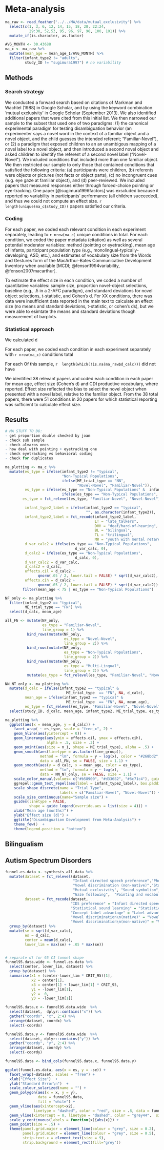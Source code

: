 
# Meta-analysis

```r
ma_raw <- read_feather("../../MA/data/mutual_exclusivity") %>%
  select(c(1, 3, 6, 12, 14, 15, 18, 20, 22:24, 
           29:30, 52,53, 95, 96, 97, 98, 100, 101)) %>%
  mutate_if(is.character, as.factor)

AVG_MONTH <- 30.43688
ma_c <- ma_raw %>%
  mutate(mean_age = mean_age_1/AVG_MONTH) %>%
  filter(infant_type2 != "adults",
         study_ID != "sugimura1997") # no variability
```


## Methods


### Search strategy
We conducted a forward search based on citations of Markman and Wachtel (1988) in Google Scholar, and by using the keyword combination 'mutual exclusivity' in Google Scholar (September 2013). We also identified additional papers that were cited from this initial list. We then narrowed our sample to the subset that used one of two paradigms: (1) the canonical experimental paradigm for testing disambiguation behavior (an experimenter says a novel word in the context of a familiar object and a novel object, and the child guesses the intended referent; "Familiar-Novel"), or (2) a paradigm that exposed children to an an unambigous mapping of a novel label to a novel object, and then introduced a second novel object and asked children to identify the referent of a second novel label ("Novel-Novel"). We included conditions that included more than one familiar object. We then restricted our sample to only those that contained conditions that satisfied the following criteria: (a) participants were children, (b) referents were objects or pictures (not facts or object parts), (c)  no incongruent cues (e.g. eye gaze at familiar object), and (d) peer-reviewed. We included papers that measured responses either through forced-choice pointing or eye-tracking. One paper [@sugimura1996factors] was exscluded because it reported no variability in participants' performance (all children succeeded), and thus we could not compute an effect size. `r length(unique(ma_c$study_ID))` papers satisfied our criteria. 

### Coding
For each paper, we coded each relevant condition in each experiment separately, leading to  `r nrow(ma_c)` unique conditions in total. For each condition, we coded the paper metadata (citation) as well as several potential moderator variables: method (pointing or eyetracking), mean age of infants, participant population type (e.g., monolingual-typically-developing, ASD, etc.), and estimates of vocabulary size from the Words and Gestures form of the MacArthur-Bates Communicative Development Inventory when available [MCDI; @fenson1994variability, @fenson2007macarthur].

To estimate the effect size in each condition, we coded a number of quantitative variables: sample size, proportion novel-object selections, baseline (e.g., .5 in a 2-AFC paradigm), and standard deviations for novel object selections, t-statistic, and Cohen's d. For XX conditions, there was data were insufficient data reported in the main text to calculate an effect size (no means and standard deviations, t-statistic, or cohen's ds), but we were able to esimtate the means and standard deviations though measurement of barplots. 

### Statistical approach

We calculated d

For each paper, we coded each condition in each experiment separately with `r nrow(ma_c)` conditions total

For each 
Of this sample, `r  length(which(!is.na(ma_raw$d_calc)))` did not have 



 We identified 38 relevant papers and coded each condition in each paper for mean age, effect size (Cohen’s d) and CDI productive vocabulary, where reported. Effect size reflected the bias to select the novel object when presented with a novel label, relative to the familiar object. From the 38 total papers, there were 51 conditions in 20 papers for which statistical reporting was sufficient to calculate effect size. 

## Results

```r
# MA STUFF TO DO:
- get proportion double checked by joan
- check sub sample
- check alvaros ones
- how deal with pointing + eyetracking one
- check eyetracking vs behavioral coding
- check for duplicates
```




```r
ma_plotting <- ma_c %>%
  mutate(es_type = ifelse(infant_type2 != "typical",
                          "Non-Typical Populations",
                          ifelse(ME_trial_type == "NN", 
                                 "Novel-Novel", "Familiar-Novel")),
         es_type = ifelse(es_type == "Non-Typical Populations" &  infant_type2 %in% c("bilingual", "trilingual"), "Multi-Lingual", 
                          ifelse(es_type == "Non-Typical Populations", "Non-Typical Populations", es_type)),
        es_type = fct_relevel(es_type, "Familiar-Novel", "Novel-Novel"),

         infant_type2_label = ifelse(infant_type2 == "typical",
                                     "", as.character(infant_type2)),
         infant_type2_label = fct_recode(infant_type2_label, 
                                         LT = "late_talkers", 
                                         DHH = "deaf/hard-of-hearing", 
                                         BL = "bilingual", 
                                         TL = "trilingual",
                                         MR = "youth with mental retardation"),
         d_var_calc2 = ifelse(es_type == "Non-Typical Populations", 
                                d_var_calc, 0),
         d_calc2 = ifelse(es_type == "Non-Typical Populations", 
                                d_calc, 0),
         d_var_calc2 = d_var_calc,
         d_calc2 = d_calc,
         effects.cil = d_calc2 -
               qnorm(.05 / 2, lower.tail = FALSE) * sqrt(d_var_calc2),
         effects.cih = d_calc2 +
               qnorm(.05 / 2, lower.tail = FALSE) * sqrt(d_var_calc2)) %>%
        filter(mean_age < 75 | es_type == "Non-Typical Populations")

NF_only <- ma_plotting %>%
  filter(infant_type2 == "typical",
         ME_trial_type == "FN") %>%
  select(d_calc, mean_age)

all_FN <- mutate(NF_only, 
                 es_type = "Familiar-Novel", 
                 line_group = 1) %>%
          bind_rows(mutate(NF_only, 
                           es_type = "Novel-Novel",
                           line_group = 2)) %>%
          bind_rows(mutate(NF_only, 
                           es_type = "Non-Typical Populations",
                           line_group = 2)) %>%
          bind_rows(mutate(NF_only, 
                           es_type = "Multi-Lingual",
                           line_group = 2)) %>%
          mutate(es_type = fct_relevel(es_type, "Familiar-Novel", "Novel-Novel"))

NN_NT_only <- ma_plotting %>%
  mutate(d_calc = ifelse(infant_type2 == "typical" & 
                            ME_trial_type  == "FN", NA, d_calc),
         mean_age = ifelse(infant_type2 == "typical" & 
                            ME_trial_type  == "FN", NA, mean_age),
         es_type = fct_relevel(es_type, "Familiar-Novel", "Novel-Novel")) %>%
  select(study_ID, d_calc, mean_age, infant_type2, ME_trial_type, es_type) 

ma_plotting %>%
  ggplot(aes(x = mean_age, y = d_calc)) +
    facet_wrap( ~ es_type, scale = "free_x", 2) +
    geom_hline(aes(yintercept = 0)) +
    geom_linerange(aes(ymin = effects.cil, ymax = effects.cih), 
                   alpha = .5, size = .3) +
    geom_point(aes(size = n_1, shape = ME_trial_type), alpha = .5) +
    geom_smooth(aes(linetype = as.factor(line_group)), 
                method = "lm", formula = y ~ log(x), color = "#268bd2",
                data = all_FN, se = FALSE, size = 1.1) +
    geom_smooth(aes(y = d_calc, x = mean_age, color = es_type), 
                method = "lm", formula = y ~ log(x), 
                data = NN_NT_only, se = FALSE, size = 1.1) +
    scale_color_manual(values= c("#b58900", "#d33682", "#6c71c4"), guide = FALSE) +
    ggrepel::geom_text_repel(aes(label = infant_type2_label), box.padding = .5) +
    scale_shape_discrete(name = "Trial Type",
                         labels = c("Familiar-Novel", "Novel-Novel")) +
    scale_size_continuous(name="Sample size") +
    guides(linetype = FALSE,
           shape = guide_legend(override.aes = list(size = 4))) +
    xlab("Mean age (months)") +
    ylab("Effect size (d)") +
    ggtitle("Disambiguation Development from Meta-Analysis") +
    theme_few()  +
    theme(legend.position = "bottom") 
```


## Bilingualism


## Autism Spectrum Disorders



```r
funnel.es.data <- synthesis_all_data %>%
  mutate(dataset = fct_relevel(dataset, 
                               "Infant directed speech preference","Phonotactic learning", "Vowel discrimination (native)", 
                               "Vowel discrimination (non-native)","Statistical sound category learning", "Word segmentation",
                               "Mutual exclusivity", "Sound symbolism", "Label advantage in concept learning","Online word recognition",
                               "Gaze following",  "Pointing and vocabulary"),
         dataset = fct_recode(dataset,
                              "IDS preference" = "Infant directed speech preference",
                              "Statistical sound learning" = "Statistical sound category learning", 
                              "Concept-label advantage" = "Label advantage in concept learning",
                              "Vowel discrimination\n(native)" = "Vowel discrimination (native)",
                              "Vowel discrimination\n(non-native)" = "Vowel discrimination (non-native)")) %>%
  group_by(dataset) %>%
  mutate(se = sqrt(d_var_calc), 
         es = d_calc, 
         center = mean(d_calc), 
         lower_lim = max(se) + .05 * max(se))


# separate df for 95 CI funnel shape
funnel95.data.wide <- funnel.es.data %>%
  select(center, lower_lim, dataset) %>%
  group_by(dataset) %>%
  summarise(x1 = (center-lower_lim * CRIT_95)[1], 
            x2 = center[1],
            x3 = center[1] + lower_lim[1] * CRIT_95,
            y1 = -lower_lim[1],
            y2 =  0, 
            y3 = -lower_lim[1]) 

funnel95.data.x <- funnel95.data.wide  %>%
  select(dataset,  dplyr::contains("x")) %>%
  gather("coordx", "x", 2:4) %>%
  arrange(dataset, coordx) %>%
  select(-coordx)

funnel95.data.y <- funnel95.data.wide  %>%
  select(dataset, dplyr::contains("y")) %>%
  gather("coordy", "y", 2:4) %>%
  arrange(dataset, coordy) %>%
  select(-coordy)

funnel95.data <- bind_cols(funnel95.data.x, funnel95.data.y)

ggplot(funnel.es.data, aes(x = es, y = -se)) +
  facet_wrap(~dataset, scales = "free") +
  xlab("Effect Size")  +
  ylab("Standard Error\n")  +
  scale_colour_solarized(name = "") +
  geom_polygon(aes(x = x, y = y), 
               data = funnel95.data,
               fill = "white") +
  geom_vline(aes(xintercept=x2), 
             linetype = "dashed", color = "red", size = .8, data = funnel95.data.wide) +
  geom_vline(xintercept = 0, linetype = "dashed", color = "grey44",  size = .8) +
  scale_y_continuous(labels = function(x){abs(x)}) +
  geom_point(size = .5) +
  theme(panel.grid.major = element_line(colour = "grey", size = 0.2),
        panel.grid.minor = element_line(colour = "grey", size = 0.5),
        strip.text.x = element_text(size = 9),
        strip.background = element_rect(fill="grey")) 
```
